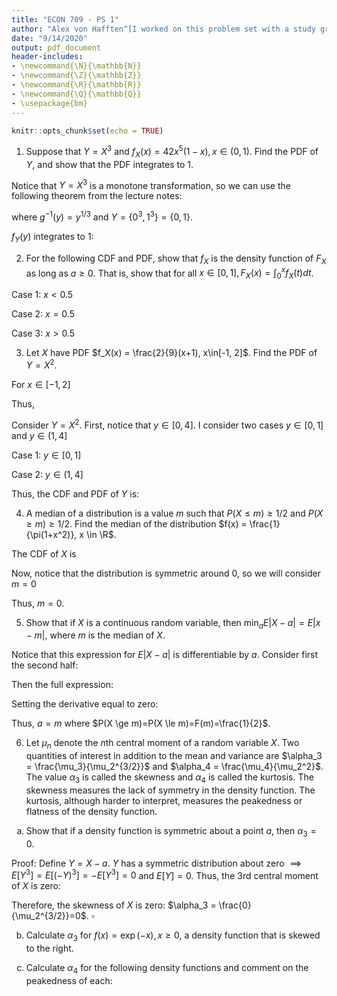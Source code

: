 ```yaml
---
title: "ECON 709 - PS 1"
author: "Alex von Hafften^[I worked on this problem set with a study group of Michael Nattinger, Andrew Smith, and Ryan Mather. I also discussed problems with Emily Case, Sarah Bass, and Danny Edgel.]"
date: "9/14/2020"
output: pdf_document
header-includes:
- \newcommand{\N}{\mathbb{N}}
- \newcommand{\Z}{\mathbb{Z}}
- \newcommand{\R}{\mathbb{R}}
- \newcommand{\Q}{\mathbb{Q}}
- \usepackage{bm}
---
```


```r
knitr::opts_chunk$set(echo = TRUE)
```

1.  Suppose that $Y = X^3$ and $f_X(x)=42x^5(1-x), x \in (0,1)$.  Find the PDF of $Y$, and show that the PDF integrates to 1.

Notice that $Y = X^3$ is a monotone transformation, so we can use the following theorem from the lecture notes:

\begin{align*}
f_Y(y) 
&= \begin{cases} f_X(g^{-1}(y))|\frac{d}{dy}g^{-1}(y)|, y \in Y \\  0, \text{ otherwise} \end{cases} \\
&= \begin{cases} 42(y^{1/3})^5 (1-y^{1/3})|(1/3)y^{-2/3}|, y \in (0, 1) \\  0, \text{ otherwise} \end{cases} \\
&= \begin{cases} 14y(1-y^{1/3}), y \in (0, 1) \\ 0, \text{ otherwise} \end{cases}
\end{align*}

where $g^{-1}(y) = y^{1/3}$ and $Y=\{0^3, 1^3\}=\{0, 1\}$.

$f_Y(y)$ integrates to 1:

\begin{align*}
\int_0^1 14t(1-t^{1/3})dt 
&= 14\Bigg[y^2/2 - \frac{y^{7/3}}{7/3}\Bigg]_0^1\\
&= 14\Bigg[\frac{1}{2} - \frac{3}{7}\Bigg]\\
&= 1
\end{align*}

\pagebreak

2. For the following CDF and PDF, show that $f_X$ is the density function of $F_X$ as long as $a \ge 0$.  That is, show that for all $x \in [0, 1], F_X(x)=\int_0^xf_X(t)dt$.

\begin{align*}
F_X(x) &= \begin{cases} 1.2x, x \in [0,0.5) \\ 0.2+0.8x, x \in [0.5,1] \end{cases} \\
f_X(x) &= \begin{cases} 1.2, x \in [0, 0.5) \\ a, x = 0.5 \\ 0.8, x \in (0.5, 1] \end{cases}
\end{align*}

Case 1: $x < 0.5$

\begin{align*}
\int_0^x f_X(t) dt &= \int_0^x 1.2 dt \\
&= 1.2x \\
&= F_X(x)
\end{align*}

Case 2: $x = 0.5$

\begin{align*}
\int_0^x f_X(t) dt &= \int_0^{0.5} 1.2 dt + \int_{0.5}^{0.5} a dt \\
&= 1.2(0.5) + 0 \\
&= 0.6 \\
&= 0.2 + 0.8 (0.5) \\
&= F_X(0.5)
\end{align*}

Case 3: $x > 0.5$

\begin{align*}
\int_0^x f_X(t) dt &= \int_0^{0.5} 1.2 dt + \int_{0.5}^{0.5} a dt + \int_{0.5}^x 0.8 dt \\
&= 1.2 (0.5) + 0 + 0.8x - 0.8(0.5) \\
&= 0.6 + 0.8x - 0.4 \\
&= 0.2 + 0.8x \\
&= F_X(x)
\end{align*}

\pagebreak

3. Let $X$ have PDF $f_X(x) = \frac{2}{9}(x+1), x\in[-1, 2]$.  Find the PDF of $Y=X^2$.

For $x \in [-1, 2]$

\begin{align*}
F_X(x) 
&= \int_{-1}^x \frac{2}{9}(t+1)dt \\
&= \frac{2}{9}\Bigg[\frac{t^2}{2}+t\Bigg]_{-1}^x \\
&= \frac{2}{9}\Bigg[\frac{x^2}{2}+x - \Bigg(\frac{1}{2}-1\Bigg)\Bigg] \\
&= \frac{x^2}{9} + \frac{2x}{9} + \frac{1}{9}
\end{align*}

Thus,

\begin{align*}
F_X(x) 
= \begin{cases} 
       0, & x < -1 \\
       \frac{x^2}{9} + \frac{2x}{9} + \frac{1}{9}, & x \in [-1, 2] \\
       1, & x > 2 
    \end{cases}
\end{align*}

Consider $Y=X^2$. First, notice that $y \in [0, 4]$.  I consider two cases $y \in [0, 1]$ and $y \in (1, 4]$

Case 1: $y \in [0, 1]$

\begin{align*}
F_Y(y) 
&= P(Y \le y) \\
&= P(X^2 \le y) \\
&= P(-\sqrt{y} \le X \le \sqrt{y}) \\
&= P(X \le \sqrt{y}) - P(X \le -\sqrt{y}) \\
&= F_X(\sqrt{y}) - F_X(-\sqrt{y}) \\
&= \Bigg[ \frac{y}{9} + \frac{2\sqrt{y}}{9} + \frac{1}{9} \Bigg] - \Bigg[ \frac{y}{9} - \frac{2\sqrt{y}}{9} + \frac{1}{9} \Bigg] \\
&= \frac{4\sqrt{y}}{9} \\
\end{align*}

Case 2: $y \in (1, 4]$

\begin{align*}
F_Y(y) 
&= P(Y \le y) \\
&= P(X^2 \le y) \\
&= P(X \le \sqrt{y}) \\
&= F_X(\sqrt{y}) \\
&= \frac{y}{9} + \frac{2\sqrt{y}}{9} + \frac{1}{9}
\end{align*}

Thus, the CDF and PDF of $Y$ is:

\begin{align*}
F_X(x) 
= \begin{cases} 
       0, & y < 0 \\
       \frac{4\sqrt{y}}{9}, & y \in [0, 1] \\
       \frac{y}{9} + \frac{2\sqrt{y}}{9} + \frac{1}{9}, & y \in (1, 4] \\
       1, & y > 4 
    \end{cases}
\end{align*}

\begin{align*}
f_X(x) 
= \begin{cases} 
       \frac{2}{0\sqrt{y}}, & y \in [0, 1] \\
       \frac{1}{9} + \frac{1}{9\sqrt{y}}, & y \in (1, 4] \\
       0, & \text{ otherwise.} 
    \end{cases}
\end{align*}

4.  A median of a distribution is a value $m$ such that $P(X \le m) \ge 1/2$ and $P(X \ge m) \ge 1/2$. Find the median of the distribution $f(x) = \frac{1}{\pi(1+x^2)}, x \in \R$. 

The CDF of $X$ is

\begin{align*}
F(x) &= \int_{-\infty}^x \frac{1}{\pi(1+t^2)} dt  \\
&= \frac{1}{\pi}  \int_{-\infty}^x \frac{1}{1+t^2} dt  \\
&= \frac{1}{\pi}  \Bigg[ \tan^{-1}(t) \Bigg]_{-\infty}^x  \\
&= \frac{1}{\pi}  \Bigg[ \tan^{-1}(x) - \lim_{t \to -\infty} \tan^{-1}(t)  \Bigg]  \\
&= \frac{1}{\pi}  \Bigg[ \tan^{-1}(x) - \frac{\pi}{2} \Bigg]  \\
\end{align*}

Now, notice that the distribution is symmetric around 0, so we will consider $m=0$

\begin{align*}
P(X \le 0) 
&= F(0) \\
&= \frac{1}{\pi}  \Bigg[ \tan^{-1}(0) - \frac{\pi}{2} \Bigg] \\
&= \frac{1}{\pi}  \Bigg[ 0- \frac{\pi}{2} \Bigg] \\
&= \frac{1}{2} \\
P(X \ge 0) 
&= 1 - P(X \le 0) \\
&= 1 - F(0) \\
&= 1- \frac{1}{2} \\
&= \frac{1}{2}
\end{align*}

Thus, $m=0$.

5. Show that if $X$ is a continuous random variable, then $\min_a E|X - a| = E|x-m|$, where $m$ is the median of $X$.

\begin{align*}
E|X - a| 
&= \int_{-\infty}^{\infty}|t-a|f(t)dt \\
&= \int_{-\infty}^{a}(a-t)f(t)dt + \int_{a}^{\infty}(t-a)f(t)dt \\
&= \int_{-\infty}^{a}af(t)dt - \int_{-\infty}^{a}tf(t)dt + \int_{a}^{\infty}tf(t)dt - \int_{a}^{\infty}af(t)dt \\
&= a \Bigg( \int_{-\infty}^{a}f(t)dt - \int_{a}^{\infty}f(t)dt \Bigg)  - \Bigg(\int_{-\infty}^{a}tf(t)dt - \int_{a}^{\infty}tf(t)dt \Bigg)\\
&= a \Bigg( F(a) - (1-F(a)) \Bigg)  - \Bigg(\int_{-\infty}^{a}tf(t)dt - \int_{a}^{\infty}tf(t)dt \Bigg)\\
&= a \Bigg( 2F(a) - 1 \Bigg)  - \Bigg(\int_{-\infty}^{a}tf(t)dt - \int_{a}^{\infty}tf(t)dt \Bigg)\\
\end{align*}

Notice that this expression for $E|X - a|$ is differentiable by $a$.  Consider first the second half:

\begin{align*}
\frac{d}{da}\Bigg(\int_{-\infty}^{a}tf(t)dt - \int_{a}^{\infty}tf(t)dt \Bigg) 
&= af(a)-af(a) 
&=0
\end{align*}

Then the full expression:

\begin{align*}
\frac{d}{da}E|X - a| 
&= \frac{d}{da}a\Bigg( 2F(a) - 1 \Bigg) + 0 \\
&= \Bigg( 2F(a) - 1 \Bigg)
\end{align*}

Setting the derivative equal to zero:

\begin{align*}
2F(a) - 1 &= 0 \\
F(a) &= \frac{1}{2}
\end{align*}

Thus, $a = m$ where $P(X \ge m)=P(X \le m)=F(m)=\frac{1}{2}$.

\pagebreak

6. Let $\mu_n$ denote the $n$th central moment of a random variable $X$.  Two quantities of interest in addition to the mean and variance are $\alpha_3 = \frac{\mu_3}{\mu_2^{3/2}}$ and $\alpha_4 = \frac{\mu_4}{\mu_2^2}$.  The value $\alpha_3$ is called the skewness and $\alpha_4$ is called the kurtosis. The skewness measures the lack of symmetry in the density function.  The kurtosis, although harder to interpret, measures the peakedness or flatness of the density function.

(a) Show that if a density function is symmetric about a point $a$, then $\alpha_3 = 0$.

Proof: Define $Y=X-a$.  $Y$ has a symmetric distribution about zero $\implies E[Y^3]=E[(-Y)^3]=-E[Y^3]=0$ and $E[Y]=0$.  Thus, the 3rd central moment of $X$ is zero:

\begin{align*}
\mu_3 &= E[(X-E(X))^3] \\
      &= E[(Y+a-E(Y+a))^3] \\
      &= E[(Y+a-E(Y)-a)^3] \\
      &= E[(Y-E(Y))^3] \\
      &= E[Y^3] \\
      &= 0 \\
\end{align*}

Therefore, the skewness of $X$ is zero: $\alpha_3 = \frac{0}{\mu_2^{3/2}}=0$. $\square$

(b) Calculate $\alpha_3$ for $f(x) = \exp(-x), x \ge 0$, a density function that is skewed to the right.

(c) Calculate $\alpha_4$ for the following density functions and comment on the peakedness of each:

\begin{align}
f(x) &= \frac{1}{\sqrt{2 \pi}}\exp(-x^2/2), x \in \R \\
f(x) &= 1/2, x \in (-1, 1) \\
f(x) &= \frac{1}{2}\exp(-|x|), x \in \R
\end{align}